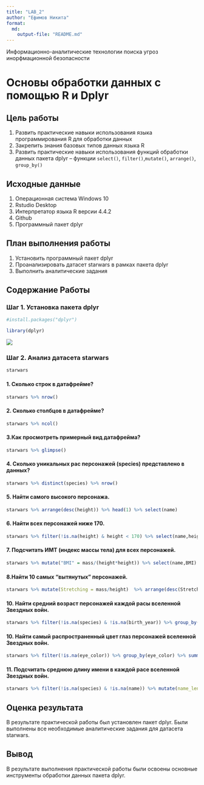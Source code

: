 ```yaml
---
title: "LAB_2"
author: "Ефимов Никита"
format:
  md:
    output-file: "README.md"
---
```


Информационно-аналитические технологии поиска угроз инорфмационной безопасности

# Основы обработки данных с помощью R и Dplyr

## Цель работы

1.  Развить практические навыки использования языка программирования R для обработки данных
2.  Закрепить знания базовых типов данных языка R
3.  Развить практические навыки использования функций обработки данных пакета dplyr – функции `select()`, `filter()`,`mutate()`, `arrange()`, `group_by()`

## Исходные данные

1.  Операционная система Windows 10
2.  Rstudio Desktop
3.  Интерпретатор языка R версии 4.4.2
4.  Github
5.  Программный пакет dplyr

## План выполнения работы

1.  Установить программный пакет dplyr
2.  Проанализировать датасет starwars в рамках пакета dplyr
3.  Выполнить аналитические задания

## Содержание Работы

### Шаг 1. Установка пакета dplyr

```r
#install.packages("dplyr")
```

```r
library(dplyr)
```

![](.\Images\1.png)

### Шаг 2. Анализ датасета starwars

```r
starwars
```

#### 1. Сколько строк в датафрейме?

```r
starwars %>% nrow()
```

#### 2. Сколько столбцов в датафрейме?

```r
starwars %>% ncol()
```

#### 3.Как просмотреть примерный вид датафрейма?

```r
starwars %>% glimpse()
```

#### 4. Сколько уникальных рас персонажей (species) представлено в данных?

```r
starwars %>% distinct(species) %>% nrow()
```

#### 5. Найти самого высокого персонажа.

```r
starwars %>% arrange(desc(height)) %>% head(1) %>% select(name)
```

#### 6. Найти всех персонажей ниже 170.

```r
starwars %>% filter(!is.na(height) & height < 170) %>% select(name,height) %>% knitr::kable()
```

#### 7. Подсчитать ИМТ (индекс массы тела) для всех персонажей.

```r
starwars %>% mutate("BMI" = mass/(height*height)) %>% select(name,BMI)
```

#### 8.Найти 10 самых “вытянутых” персонажей.

```r
starwars %>% mutate(Stretching = mass/height)  %>% arrange(desc(Stretching)) %>% head(10) %>% select(name,Stretching) 
```

#### 10. Найти средний возраст персонажей каждой расы вселенной Звездных войн.

```r
starwars %>% filter(!is.na(species) & !is.na(birth_year)) %>% group_by(species) %>% summarise(average_age = mean(birth_year, na.rm = TRUE)) %>% knitr::kable()

```

#### 10. Найти самый распространенный цвет глаз персонажей вселенной Звездных войн.

```r
starwars %>% filter(!is.na(eye_color)) %>% group_by(eye_color) %>% summarise(count = n()) %>% arrange(desc(count)) %>% slice(1) %>% knitr::kable()

```

#### 11. Подсчитать среднюю длину имени в каждой расе вселенной Звездных войн.

```r
starwars %>% filter(!is.na(species) & !is.na(name)) %>% mutate(name_length = nchar(name)) %>% group_by(species) %>% summarise(len = mean(name_length, na.rm = TRUE)) %>% knitr::kable()
```

## Оценка результата

В результате практической работы был установлен пакет dplyr. Были выполнены все необходимые аналитические задания для датасета starwars.

## Вывод

В результате выполнения практической работы были освоены основные инструменты обработки данных пакета dplyr.